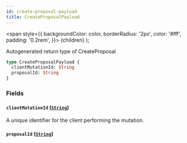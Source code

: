 ```yaml
---
id: create-proposal-payload
title: CreateProposalPayload
---
```


<span
style={{
      backgroundColor: color,
      borderRadius: '2px',
      color: '#fff',
      padding: '0.2rem',
    }}>
{children}
</span>
);

Autogenerated return type of CreateProposal

```graphql
type CreateProposalPayload {
  clientMutationId: String
  proposalId: String
}
```

### Fields

#### `clientMutationId` ([`String`](/docs/api/scalars/string))

A unique identifier for the client performing the mutation.

#### `proposalId` ([`String`](/docs/api/scalars/string))
